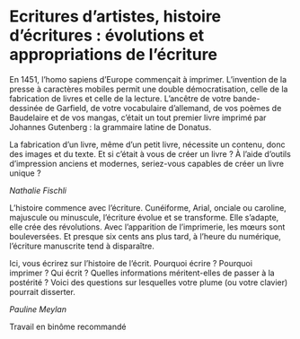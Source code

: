 # Ecritures d'artistes, histoire d'écritures : \linebreak évolutions et appropriations de l'écriture

En 1451, l'homo sapiens d'Europe commençait à imprimer. L'invention de la presse à caractères mobiles permit une double démocratisation, celle de la fabrication de livres et celle de la lecture. L'ancêtre de votre bande-dessinée de Garfield, de votre vocabulaire d'allemand, de vos poèmes de Baudelaire et de vos mangas, c'était un tout premier livre imprimé par Johannes Gutenberg : la grammaire latine de Donatus. 

La fabrication d'un livre, même d'un petit livre, nécessite un contenu, donc des images et du texte. Et si c'était à vous de créer un livre ? À l'aide d'outils d'impression anciens et modernes, seriez-vous capables de créer un livre unique ? 

::: {.signature data-latex=""}
_Nathalie Fischli_
:::

L'histoire commence avec l'écriture. Cunéiforme, Arial, onciale ou caroline, majuscule ou minuscule, l'écriture évolue et se transforme. Elle s'adapte, elle crée des révolutions. Avec l'apparition de l'imprimerie, les mœurs sont bouleversées. Et presque six cents ans plus tard, à l'heure du numérique, l'écriture manuscrite tend à disparaître. 

Ici, vous écrirez sur l'histoire de l'écrit. Pourquoi écrire ? Pourquoi imprimer ? Qui écrit ? Quelles informations méritent-elles de passer à la postérité ? Voici des questions sur lesquelles votre plume (ou votre clavier) pourrait disserter. 

::: {.signature data-latex=""}
_Pauline Meylan_
:::

Travail en binôme recommandé